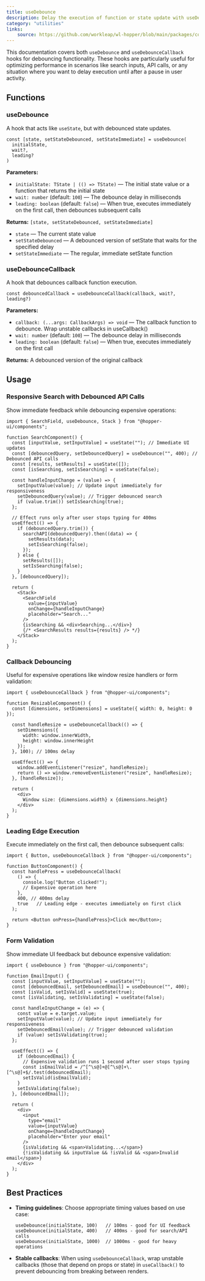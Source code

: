 ```yaml
---
title: useDebounce
description: Delay the execution of function or state update with useDebounce.
category: "utilities"
links:
    source: https://github.com/workleap/wl-hopper/blob/main/packages/components/src/utils/src/useDebounce.ts
---
```


This documentation covers both `useDebounce` and `useDebounceCallback` hooks for debouncing functionality. These hooks are particularly useful for optimizing performance in scenarios like search inputs, API calls, or any situation where you want to delay execution until after a pause in user activity.

## Functions

### useDebounce

A hook that acts like `useState`, but with debounced state updates.

```tsx
const [state, setStateDebounced, setStateImmediate] = useDebounce(
  initialState,
  wait?,
  leading?
)
```

**Parameters:**
- `initialState: TState | (() => TState)` — The initial state value or a function that returns the initial state
- `wait: number` (default: `100`) — The debounce delay in milliseconds
- `leading: boolean` (default: `false`) — When true, executes immediately on the first call, then debounces subsequent calls

**Returns:** `[state, setStateDebounced, setStateImmediate]`
- `state` — The current state value
- `setStateDebounced` — A debounced version of setState that waits for the specified delay
- `setStateImmediate` — The regular, immediate setState function

### useDebounceCallback

A hook that debounces callback function execution.

```tsx
const debouncedCallback = useDebounceCallback(callback, wait?, leading?)
```

**Parameters:**
- `callback: (...args: CallbackArgs) => void` — The callback function to debounce. Wrap unstable callbacks in useCallback()
- `wait: number` (default: `100`) — The debounce delay in milliseconds
- `leading: boolean` (default: `false`) — When true, executes immediately on the first call

**Returns:** A debounced version of the original callback

## Usage

### Responsive Search with Debounced API Calls

Show immediate feedback while debouncing expensive operations:

```tsx
import { SearchField, useDebounce, Stack } from "@hopper-ui/components";

function SearchComponent() {
  const [inputValue, setInputValue] = useState(""); // Immediate UI updates
  const [debouncedQuery, setDebouncedQuery] = useDebounce("", 400); // Debounced API calls
  const [results, setResults] = useState([]);
  const [isSearching, setIsSearching] = useState(false);

  const handleInputChange = (value) => {
    setInputValue(value); // Update input immediately for responsiveness
    setDebouncedQuery(value); // Trigger debounced search
    if (value.trim()) setIsSearching(true);
  };

  // Effect runs only after user stops typing for 400ms
  useEffect(() => {
    if (debouncedQuery.trim()) {
      searchAPI(debouncedQuery).then((data) => {
        setResults(data);
        setIsSearching(false);
      });
    } else {
      setResults([]);
      setIsSearching(false);
    }
  }, [debouncedQuery]);

  return (
    <Stack>
      <SearchField
        value={inputValue}
        onChange={handleInputChange}
        placeholder="Search..."
      />
      {isSearching && <div>Searching...</div>}
      {/* <SearchResults results={results} /> */}
    </Stack>
  );
}
```

### Callback Debouncing

Useful for expensive operations like window resize handlers or form validation:

```tsx
import { useDebounceCallback } from "@hopper-ui/components";

function ResizableComponent() {
  const [dimensions, setDimensions] = useState({ width: 0, height: 0 });

  const handleResize = useDebounceCallback(() => {
    setDimensions({
      width: window.innerWidth,
      height: window.innerHeight
    });
  }, 100); // 100ms delay

  useEffect(() => {
    window.addEventListener("resize", handleResize);
    return () => window.removeEventListener("resize", handleResize);
  }, [handleResize]);

  return (
    <div>
      Window size: {dimensions.width} x {dimensions.height}
    </div>
  );
}
```

### Leading Edge Execution

Execute immediately on the first call, then debounce subsequent calls:

```tsx
import { Button, useDebounceCallback } from "@hopper-ui/components";

function ButtonComponent() {
  const handlePress = useDebounceCallback(
    () => {
      console.log("Button clicked!");
      // Expensive operation here
    },
    400, // 400ms delay
    true   // Leading edge - executes immediately on first click
  );

  return <Button onPress={handlePress}>Click me</Button>;
}
```

### Form Validation

Show immediate UI feedback but debounce expensive validation:

```tsx
import { useDebounce } from "@hopper-ui/components";

function EmailInput() {
  const [inputValue, setInputValue] = useState("");
  const [debouncedEmail, setDebouncedEmail] = useDebounce("", 400);
  const [isValid, setIsValid] = useState(true);
  const [isValidating, setIsValidating] = useState(false);

  const handleInputChange = (e) => {
    const value = e.target.value;
    setInputValue(value); // Update input immediately for responsiveness
    setDebouncedEmail(value); // Trigger debounced validation
    if (value) setIsValidating(true);
  };

  useEffect(() => {
    if (debouncedEmail) {
      // Expensive validation runs 1 second after user stops typing
      const isEmailValid = /^[^\s@]+@[^\s@]+\.[^\s@]+$/.test(debouncedEmail);
      setIsValid(isEmailValid);
    }
    setIsValidating(false);
  }, [debouncedEmail]);

  return (
    <div>
      <input
        type="email"
        value={inputValue}
        onChange={handleInputChange}
        placeholder="Enter your email"
      />
      {isValidating && <span>Validating...</span>}
      {!isValidating && inputValue && !isValid && <span>Invalid email</span>}
    </div>
  );
}
```

## Best Practices

- **Timing guidelines**: Choose appropriate timing values based on use case:
  ```tsx
  useDebounce(initialState, 100)   // 100ms - good for UI feedback
  useDebounce(initialState, 400)   // 400ms - good for search/API calls
  useDebounce(initialState, 1000)  // 1000ms - good for heavy operations
  ```

- **Stable callbacks**: When using `useDebounceCallback`, wrap unstable callbacks (those that depend on props or state) in `useCallback()` to prevent debouncing from breaking between renders.
